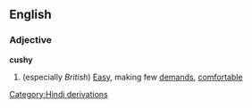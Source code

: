 ==English==
===Adjective===
'''cushy'''
#(especially ''British'') [[Easy]], making few [[demands]], [[comfortable]]
[[Category:Hindi derivations]]